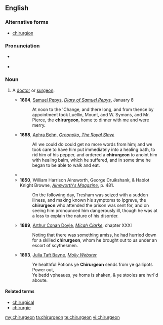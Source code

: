 ==English==

===Alternative forms===
* [[chirurgion]]

===Pronunciation===
* {{a|UK}} {{IPA|/kaɪ.ˈɹɜːdʒən/|lang=en}}
* {{rhymes|ɜː(ɹ)dʒən|lang=en}}

===Noun===
{{en-noun}}

# {{context|archaic|lang=en}} A [[doctor]] or [[surgeon]].
#* '''1664''', [[w:Samuel Pepys|Samuel Pepys]], ''[[s:Diary of Samuel Pepys|Diary of Samuel Pepys]]'', January 8
#*: At noon to the 'Change, and there long, and from thence by appointment took Luellin, Mount, and W. Symons, and Mr. Pierce, the '''chirurgeon''', home to dinner with me and were merry.
#* '''1688''', [[w:Aphra Behn|Aphra Behn]], ''[[s:Oroonoko|Oroonoko, The Royal Slave]]''
#*: All we could do could get no more words from him; and we took care to have him put immediately into a healing bath, to rid him of his pepper, and ordered a '''chirurgeon''' to anoint him with healing balm, which he suffered, and in some time he began to be able to walk and eat.
#* {{quote-book
|year = 1728
|chapter = The Atheist, or, the Second Part of the Solider's Fortune
|title = The Works of Mr. Thomas Otway
|volume = 2
|first = Thomas
|last = Otway
|authorlink = Thomas Otway
|location = London
|page = 44
|url = http://books.google.com/books?id=yF1AAAAAYAAJ&pg=PA44
|passage = If I chance to be hang'd, being a luſty Sinewy Fellow, the Corporation of Barber-'''Chirurgeons''', may be, beg me for an Anatomy, to ſet up in their Hall.
}}
#* '''1850''', William Harrison Ainsworth, George Cruikshank, & Hablot Knight Browne, ''[http://books.google.com/books?id=hDoFAAAAQAAJ&pg=PA481&dq=chirurgeon Ainsworth's Magazine]'', p. 481.
#*: On the following day, Tresham was seized with a sudden illness, and making known his symptoms to Ipgreve, the '''chirurgeon''' who attended the prison was sent for, and on seeing him pronounced him dangerously ill, though he was at a loss to explain the nature of his disorder.
#* '''1889''', [[w:Arthur Conan Doyle|Arthur Conan Doyle]], ''[[s:Micah Clarke|Micah Clarke]]'', chapter XXXI
#*: Noting that there was something amiss, he had hurried down for a skilled '''chirurgeon''', whom he brought out to us under an escort of scythesmen.
#* '''1893''', [[w:Julia Taft Bayne|Julia Taft Bayne]], ''[[s:Molly Webster|Molly Webster]]''
#*: Ye healthful Potions ye '''Chirurgeon''' sends from ye gallipots Power out,<br/>Ye bedd vpheaues, ye homs is shaken, & ye stooles are hvrl'd aboute.

====Related terms====
* [[chirurgical]]
* [[chirurgie]]

[[my:chirurgeon]]
[[ta:chirurgeon]]
[[te:chirurgeon]]
[[vi:chirurgeon]]